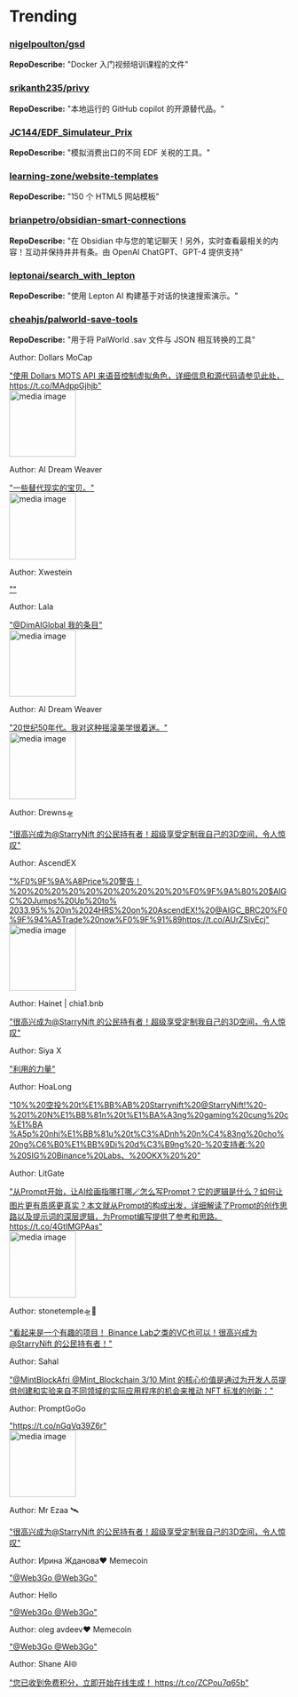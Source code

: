
# Trending

### [nigelpoulton/gsd](https://github.com/nigelpoulton/gsd)
**RepoDescribe:** "Docker 入门视频培训课程的文件"
  

### [srikanth235/privy](https://github.com/srikanth235/privy)
**RepoDescribe:** "本地运行的 GitHub copilot 的开源替代品。"
  

### [JC144/EDF_Simulateur_Prix](https://github.com/JC144/EDF_Simulateur_Prix)
**RepoDescribe:** "模拟消费出口的不同 EDF 关税的工具。"
  

### [learning-zone/website-templates](https://github.com/learning-zone/website-templates)
**RepoDescribe:** "150 个 HTML5 网站模板"
  

### [brianpetro/obsidian-smart-connections](https://github.com/brianpetro/obsidian-smart-connections)
**RepoDescribe:** "在 Obsidian 中与您的笔记聊天！另外，实时查看最相关的内容！互动并保持井井有条。由 OpenAI ChatGPT、GPT-4 提供支持"
  

### [leptonai/search_with_lepton](https://github.com/leptonai/search_with_lepton)
**RepoDescribe:** "使用 Lepton AI 构建基于对话的快速搜索演示。"
  

### [cheahjs/palworld-save-tools](https://github.com/cheahjs/palworld-save-tools)
**RepoDescribe:** "用于将 PalWorld .sav 文件与 JSON 相互转换的工具"
  

<TwoColumnLayout>
  <div>
    <p>Author: Dollars MoCap</p>
    <a href="https://twitter.com/dollarsmocap/status/1751903438496276707">"使用 Dollars MOTS API 来语音控制虚拟角色，详细信息和源代码请参见此处，https://t.co/MAdppGjhjb"</a>
  </div>
  <img width="120" src="https://pbs.twimg.com/ext_tw_video_thumb/1751900433378140161/pu/img/9anU35mV09dqddky.jpg" alt="media image" />
</TwoColumnLayout>
  

<TwoColumnLayout>
  <div>
    <p>Author: AI Dream Weaver</p>
    <a href="https://twitter.com/AI_dream_weaver/status/1751779396057288954">"一些替代现实的宝贝。"</a>
  </div>
  <img width="120" src="https://pbs.twimg.com/media/GE-SEg4XsAAeDc8.jpg" alt="media image" />
</TwoColumnLayout>
  

<TwoColumnLayout>
  <div>
    <p>Author: Xwestein</p>
    <a href="https://twitter.com/xwestein/status/1751907399945130198">""</a>
  </div>
  <div></div>
</TwoColumnLayout>
  

<TwoColumnLayout>
  <div>
    <p>Author: Lala</p>
    <a href="https://twitter.com/imlala27/status/1751906712968458528">"@DimAIGlobal 我的条目"</a>
  </div>
  <img width="120" src="https://pbs.twimg.com/media/GFAF3AlaQAE2WER.jpg" alt="media image" />
</TwoColumnLayout>
  

<TwoColumnLayout>
  <div>
    <p>Author: AI Dream Weaver</p>
    <a href="https://twitter.com/AI_dream_weaver/status/1751777561795846630">"20世纪50年代。我对这种摇滚美学很着迷。"</a>
  </div>
  <img width="120" src="https://pbs.twimg.com/media/GE-QZr-WgAE0GcX.jpg" alt="media image" />
</TwoColumnLayout>
  

<TwoColumnLayout>
  <div>
    <p>Author: Drewns🛸</p>
    <a href="https://twitter.com/Drewns88/status/1751906612707566058">"很高兴成为@StarryNift 的公民持有者！超级享受定制我自己的3D空间，令人惊叹"</a>
  </div>
  <div></div>
</TwoColumnLayout>
  

<TwoColumnLayout>
  <div>
    <p>Author: AscendEX</p>
    <a href="https://twitter.com/AscendEX_/status/1751838687162425384">"%F0%9F%9A%A8Price%20警告！%20%20%20%20%20%20%20%20%20%20%F0%9F%9A%80%20$AIGC%20Jumps%20Up%20to% 2033.95%%20in%2024HRS%20on%20AscendEX!%20@AIGC_BRC20%F0%9F%94%A5Trade%20now%F0%9F%91%89https://t.co/AUrZSivEcj"</a>
  </div>
  <img width="120" src="https://pbs.twimg.com/media/GE_HsIgbkAAT1tL.jpg" alt="media image" />
</TwoColumnLayout>
  

<TwoColumnLayout>
  <div>
    <p>Author: Hainet | chia1.bnb</p>
    <a href="https://twitter.com/vasili7621/status/1751886556346876105">"很高兴成为@StarryNift 的公民持有者！超级享受定制我自己的3D空间，令人惊叹"</a>
  </div>
  <div></div>
</TwoColumnLayout>
  

<TwoColumnLayout>
  <div>
    <p>Author: Siya X</p>
    <a href="https://twitter.com/siya_hx/status/1751851377024966752">"利用的力量"</a>
  </div>
  <div></div>
</TwoColumnLayout>
  

<TwoColumnLayout>
  <div>
    <p>Author: HoaLong</p>
    <a href="https://twitter.com/hoaloca08/status/1751874281452265480">"10%%20空投%20t%E1%BB%AB%20Starrynift%20@StarryNift!%20-%201%20N%E1%BB%81n%20t%E1%BA%A3ng%20gaming%20cung%20c%E1%BA %A5p%20nhi%E1%BB%81u%20t%C3%ADnh%20n%C4%83ng%20cho%20ng%C6%B0%E1%BB%9Di%20d%C3%B9ng%20-%20支持者:%20 %20SIG%20Binance%20Labs、%20OKX%20%20"</a>
  </div>
  <div></div>
</TwoColumnLayout>
  

<TwoColumnLayout>
  <div>
    <p>Author: LitGate</p>
    <a href="https://twitter.com/LitGateOfficial/status/1751877053916573907">"从Prompt开始，让AI绘画指哪打哪🪄怎么写Prompt？它的逻辑是什么？如何让图片更有质感更真实？本文就从Prompt的构成出发，详细解读了Prompt的创作思路以及提示词的深层逻辑，为Prompt编写提供了参考和思路。https://t.co/4GtIMGPAas"</a>
  </div>
  <img width="120" src="https://pbs.twimg.com/media/GE_q5JzbMAADNAM.jpg" alt="media image" />
</TwoColumnLayout>
  

<TwoColumnLayout>
  <div>
    <p>Author: stonetemple🛸🐐</p>
    <a href="https://twitter.com/kohei42100689/status/1751803217816834310">"看起来是一个有趣的项目！ Binance Lab之类的VC也可以！很高兴成为@StarryNift 的公民持有者！"</a>
  </div>
  <div></div>
</TwoColumnLayout>
  

<TwoColumnLayout>
  <div>
    <p>Author: Sahal</p>
    <a href="https://twitter.com/Sahal19961/status/1751783131362062609">"@MintBlockAfri @Mint_Blockchain 3/10 Mint 的核心价值是通过为开发人员提供创建和实验来自不同领域的实际应用程序的机会来推动 NFT 标准的创新："</a>
  </div>
  <div></div>
</TwoColumnLayout>
  

<TwoColumnLayout>
  <div>
    <p>Author: PromptGoGo</p>
    <a href="https://twitter.com/PromptGoGo/status/1751857229853233401">"https://t.co/nGqVq39Z6r"</a>
  </div>
  <img width="120" src="https://pbs.twimg.com/media/GE_Y3MDaAAAZkUv.jpg" alt="media image" />
</TwoColumnLayout>
  

<TwoColumnLayout>
  <div>
    <p>Author: Mr Ezaa 🛰</p>
    <a href="https://twitter.com/0xMozee4/status/1751858588166099007">"很高兴成为@StarryNift 的公民持有者！超级享受定制我自己的3D空间，令人惊叹"</a>
  </div>
  <div></div>
</TwoColumnLayout>
  

<TwoColumnLayout>
  <div>
    <p>Author: Ирина Жданова❤️ Memecoin</p>
    <a href="https://twitter.com/Ch2566Brittany/status/1751902596464345260">"@Web3Go @Web3Go"</a>
  </div>
  <div></div>
</TwoColumnLayout>
  

<TwoColumnLayout>
  <div>
    <p>Author: Hello</p>
    <a href="https://twitter.com/GarryMonarch/status/1751834929132875787">"@Web3Go @Web3Go"</a>
  </div>
  <div></div>
</TwoColumnLayout>
  

<TwoColumnLayout>
  <div>
    <p>Author: oleg avdeev❤️ Memecoin</p>
    <a href="https://twitter.com/oleg_jill/status/1751897196960661611">"@Web3Go @Web3Go"</a>
  </div>
  <div></div>
</TwoColumnLayout>
  

<TwoColumnLayout>
  <div>
    <p>Author: Shane AI🌐</p>
    <a href="https://twitter.com/DoozyKiten51057/status/1751848384317534554">"您已收到免费积分，立即开始在线生成！ https://t.co/ZCPou7q65b"</a>
  </div>
  <div></div>
</TwoColumnLayout>
  